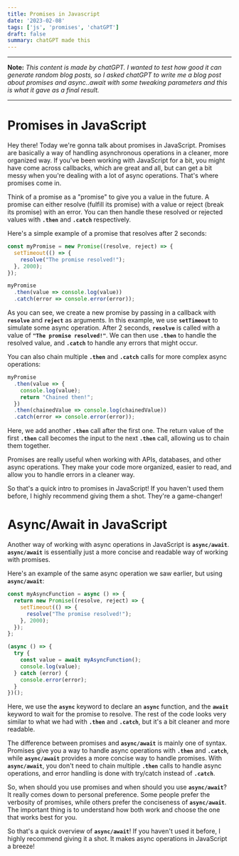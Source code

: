```yaml
---
title: Promises in Javascript
date: '2023-02-08'
tags: ['js', 'promises', 'chatGPT']
draft: false
summary: chatGPT made this
---
```


---

**Note:** *This content is made by chatGPT. I wanted to test how good it can generate random blog posts, so I asked chatGPT
to write me a blog post about promises and async..await with some tweaking parameters and this is what it gave as a final result.*

---

# **Promises in JavaScript**

Hey there! Today we're gonna talk about promises in JavaScript. Promises are basically a way of handling asynchronous operations in a cleaner, more organized way. If you've been working with JavaScript for a bit, you might have come across callbacks, which are great and all, but can get a bit messy when you're dealing with a lot of async operations. That's where promises come in.

Think of a promise as a "promise" to give you a value in the future. A promise can either resolve (fulfill its promise) with a value or reject (break its promise) with an error. You can then handle these resolved or rejected values with **`.then`** and **`.catch`** respectively.

Here's a simple example of a promise that resolves after 2 seconds:

```javascript
const myPromise = new Promise((resolve, reject) => {
  setTimeout(() => {
    resolve("The promise resolved!");
  }, 2000);
});

myPromise
  .then(value => console.log(value))
  .catch(error => console.error(error));
```

As you can see, we create a new promise by passing in a callback with **`resolve`** and **`reject`** as arguments. In this example, we use **`setTimeout`** to simulate some async operation. After 2 seconds, **`resolve`** is called with a value of **`"The promise resolved!"`**. We can then use **`.then`** to handle the resolved value, and **`.catch`** to handle any errors that might occur.

You can also chain multiple **`.then`** and **`.catch`** calls for more complex async operations:

```javascript
myPromise
  .then(value => {
    console.log(value);
    return "Chained then!";
  })
  .then(chainedValue => console.log(chainedValue))
  .catch(error => console.error(error));
```

Here, we add another **`.then`** call after the first one. The return value of the first **`.then`** call becomes the input to the next **`.then`** call, allowing us to chain them together.

Promises are really useful when working with APIs, databases, and other async operations. They make your code more organized, easier to read, and allow you to handle errors in a cleaner way.

So that's a quick intro to promises in JavaScript! If you haven't used them before, I highly recommend giving them a shot. They're a game-changer!

# **Async/Await in JavaScript**

Another way of working with async operations in JavaScript is **`async/await`**. **`async/await`** is essentially just a more concise and readable way of working with promises.

Here's an example of the same async operation we saw earlier, but using **`async/await`**:

```javascript
const myAsyncFunction = async () => {
  return new Promise((resolve, reject) => {
    setTimeout(() => {
      resolve("The promise resolved!");
    }, 2000);
  });
};

(async () => {
  try {
    const value = await myAsyncFunction();
    console.log(value);
  } catch (error) {
    console.error(error);
  }
})();
```

Here, we use the **`async`** keyword to declare an **`async`** function, and the **`await`** keyword to wait for the promise to resolve. The rest of the code looks very similar to what we had with **`.then`** and **`.catch`**, but it's a bit cleaner and more readable.

The difference between promises and **`async/await`** is mainly one of syntax. Promises give you a way to handle async operations with **`.then`** and **`.catch`**, while **`async/await`** provides a more concise way to handle promises. With **`async/await`**, you don't need to chain multiple **`.then`** calls to handle async operations, and error handling is done with try/catch instead of **`.catch`**.

So, when should you use promises and when should you use **`async/await`**? It really comes down to personal preference. Some people prefer the verbosity of promises, while others prefer the conciseness of **`async/await`**. The important thing is to understand how both work and choose the one that works best for you.

So that's a quick overview of **`async/await`**! If you haven't used it before, I highly recommend giving it a shot. It makes async operations in JavaScript a breeze!